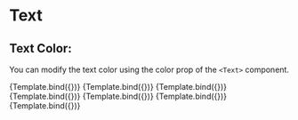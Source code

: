 

<Meta title="Typography/Text/Color" component={Text} />


# Text

## Text Color:

You can modify the text color using the color prop of the `<Text>` component.

<Canvas>
  <Story name="Default" args={{ children: 'Sample Text (default)' }}>
    {Template.bind({})}
  </Story>
  <Story
    name="Primary"
    args={{ children: 'Sample Text (primary)', color: 'primary' }}
  >
    {Template.bind({})}
  </Story>
  <Story name="Info" args={{ children: 'Sample Text (info)', color: 'info' }}>
    {Template.bind({})}
  </Story>
  <Story
    name="Muted"
    args={{ children: 'Sample Text (muted)', color: 'muted' }}
  >
    {Template.bind({})}
  </Story>
  <Story
    name="Success"
    args={{ children: 'Sample Text (success)', color: 'success' }}
  >
    {Template.bind({})}
  </Story>
  <Story
    name="Warning"
    args={{ children: 'Sample Text (warning)', color: 'warning' }}
  >
    {Template.bind({})}
  </Story>
  <Story
    name="Danger"
    args={{ children: 'Sample Text (danger)', color: 'danger' }}
  >
    {Template.bind({})}
  </Story>
</Canvas>
